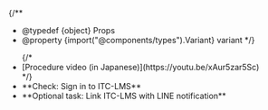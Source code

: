
{/**
  * @typedef {object} Props
  * @property {import("@components/types").Variant} variant
  */}

<ul>
  {/*
    <If cond={props.variant === "oc"}>
      <li>[Procedure video (in Japanese)](https://youtu.be/xAur5zar5Sc)</li>
    </If>
  */}
  <li>
    **Check: Sign in to ITC-LMS**
    <Login support={props.variant === "oc"} />
  </li>
  <li>
    **Optional task: Link ITC-LMS with LINE notification**
    <SetupNotification support={props.variant === "oc"} />
  </li>
</ul>
